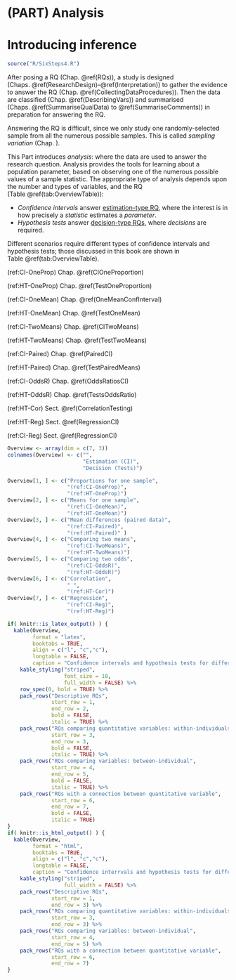# (PART) Analysis {-}


# Introducing inference {#Introducing-Inference}


```r
source("R/SixSteps4.R")
```



<!-- \begin{cols} -->
<!-- \begin{col}{0.60\textwidth} -->

<!-- \begin{objectivesBox}{iconmonstr-target-4-240.png} -->
<!-- So far, you have learnt to ask a RQ, design a study, describe and summarise the data, understand how sample statistics vary from sample to sample. -->
<!-- \textbf{In this chapter}, you will be introduced to the two big ideas in inference: \emph{confidence intervals} and \emph{hypothesis testing}. -->
<!-- You will learn to: -->
<!-- \begin{itemize}\tightlist -->
<!--   \item -->
<!--   explain the purpose of a confidence interval. -->
<!--   \item -->
<!--   explain the purpose of hypothesis testing. -->
<!-- \end{itemize} -->
<!-- \end{objectivesBox} -->

<!-- \end{col} -->

<!-- \begin{col}{0.05\textwidth} -->
<!-- ~ -->
<!-- \end{col} -->

<!-- \begin{col}{0.35\textwidth} -->
<!-- ```{r fig.width=3, out.width="95%"} -->
<!-- SixSteps3(5,  -->
<!--          "Analysis: CIs and Tests") -->
<!-- ``` -->
<!-- \end{col} -->
<!-- \end{cols} -->





<!-- Introductions; easier to separate by format -->
<!-- ```{r, child = if (knitr::is_html_output()){'./introductions/23-Inference-Intro-HTML.Rmd'} else {'./introductions/23-Inference-Intro-LaTeX.Rmd'}} -->
<!-- ``` -->


\begin{cols}
\begin{col}{0.55\textwidth}

\begin{objectivesBox}{iconmonstr-target-4-240.png}
So far, you have learnt to ask a RQ, design a study, describe and summarise the data, understand how sample statistics vary from sample to sample.
\textbf{In this chapter}, you will be introduced to the two big ideas in inference: \emph{confidence intervals} and \emph{hypothesis testing}.
You will learn to:
\begin{itemize}\tightlist
  \item
  explain the purpose of a confidence interval.
  \item
  explain the purpose of hypothesis testing.
\end{itemize}


\end{objectivesBox}
\hfill
\null
\end{col}

\begin{col}{0.05\textwidth}
~
\end{col}

\begin{col}{0.40\textwidth}


```r
source("R/SixSteps4.R")
SixSteps4(5, 
         "Analysis: CIs and Tests")
```
\end{col}
\end{cols}






After posing a RQ (Chap.\ \@ref(RQs)), a study is designed (Chaps.\ \@ref(ResearchDesign)--\@ref(Interpretation)) to gather the evidence to answer the RQ (Chap.\ \@ref(CollectingDataProcedures)).
Then the data are classified (Chap.\ \@ref(DescribingVars)) and summarised (Chaps.\ \@ref(SummariseQualData) to\ \@ref(SummariseComments)) in preparation for answering the RQ.

Answering the RQ is difficult, since we only study one randomly-selected sample from all the numerous possible samples.
This is called *sampling variation* (Chap.\ \ref{SamplingVariation}).

This Part introduces *analysis*: where the data are used to answer the research question.
Analysis provides the tools for learning about a population parameter, based on observing one of the numerous possible values of a sample statistic.
The appropriate type of analysis depends upon the number and types of variables, and the RQ (Table\ \@ref(tab:OverviewTable)):

* *Confidence intervals* answer [estimation-type RQ](#TypesOfRQs), where the interest is in how precisely a *statistic* estimates a *parameter*.
* *Hypothesis tests* answer [decision-type RQs](#TypesOfRQs), where *decisions* are required.

Different scenarios require different types of confidence intervals and hypothesis tests; those discussed in this book are shown in Table\ \@ref(tab:OverviewTable).

(ref:CI-OneProp) Chap.\ \@ref(CIOneProportion)

(ref:HT-OneProp) Chap.\ \@ref(TestOneProportion)

(ref:CI-OneMean) Chap.\ \@ref(OneMeanConfInterval)

(ref:HT-OneMean) Chap.\ \@ref(TestOneMean)

(ref:CI-TwoMeans) Chap.\ \@ref(CITwoMeans)

(ref:HT-TwoMeans) Chap.\ \@ref(TestTwoMeans)

(ref:CI-Paired) Chap.\ \@ref(PairedCI)

(ref:HT-Paired) Chap.\ \@ref(TestPairedMeans)

(ref:CI-OddsR) Chap.\ \@ref(OddsRatiosCI)

(ref:HT-OddsR) Chap.\ \@ref(TestsOddsRatio)

(ref:HT-Cor) Sect.\ \@ref(CorrelationTesting)

(ref:HT-Reg) Sect.\ \@ref(RegressionCI)

(ref:CI-Reg) Sect.\ \@ref(RegressionCI)

```r
Overview <- array(dim = c(7, 3))
colnames(Overview) <- c("",
                        "Estimation (CI)",
                        "Decision (Tests)")

Overview[1, ] <- c("Proportions for one sample",
                   "(ref:CI-OneProp)",
                   "(ref:HT-OneProp)")
Overview[2, ] <- c("Means for one sample",
                   "(ref:CI-OneMean)",
                   "(ref:HT-OneMean)")
Overview[3, ] <- c("Mean differences (paired data)",
                   "(ref:CI-Paired)",
                   "(ref:HT-Paired)" )
Overview[4, ] <- c("Comparing two means",
                   "(ref:CI-TwoMeans)",
                   "(ref:HT-TwoMeans)")
Overview[5, ] <- c("Comparing two odds", 
                   "(ref:CI-OddsR)",
                   "(ref:HT-OddsR)")
Overview[6, ] <- c("Correlation", 
                   " ",
                   "(ref:HT-Cor)")
Overview[7, ] <- c("Regression", 
                   "(ref:CI-Reg)",
                   "(ref:HT-Reg)")

if( knitr::is_latex_output() ) {
  kable(Overview,
        format = "latex",
        booktabs = TRUE,
        align = c("l", "c","c"),
        longtable = FALSE,
        caption = "Confidence intervals and hypothesis tests for different situations") %>%
    kable_styling("striped", 
                  font_size = 10,
                  full_width = FALSE) %>%
    row_spec(0, bold = TRUE) %>%
    pack_rows("Descriptive RQs", 
              start_row = 1, 
              end_row = 2,
              bold = FALSE, 
              italic = TRUE) %>%
    pack_rows("RQs comparing quantitative variables: within-individuals", 
              start_row = 3, 
              end_row = 3,
              bold = FALSE, 
              italic = TRUE) %>%
    pack_rows("RQs comparing variables: between-individual", 
              start_row = 4, 
              end_row = 5,
              bold = FALSE, 
              italic = TRUE) %>%
    pack_rows("RQs with a connection between quantitative variable", 
              start_row = 6, 
              end_row = 7,
              bold = FALSE, 
              italic = TRUE)
}
if( knitr::is_html_output() ) {
  kable(Overview,
        format = "html",
        booktabs = TRUE,
        align = c("l", "c","c"),
        longtable = FALSE,
        caption = "Confidence interrvals and hypothesis tests for different situations") %>%
    kable_styling("striped", 
                  full_width = FALSE) %>%
    pack_rows("Descriptive RQs", 
              start_row = 1, 
              end_row = 3) %>%
    pack_rows("RQs comparing quantitative variables: within-individuals", 
              start_row = 3, 
              end_row = 3) %>%
    pack_rows("RQs comparing variables: between-individual", 
              start_row = 4, 
              end_row = 5) %>%
    pack_rows("RQs with a connection between quantitative variable", 
              start_row = 6, 
              end_row = 7)
}
```





